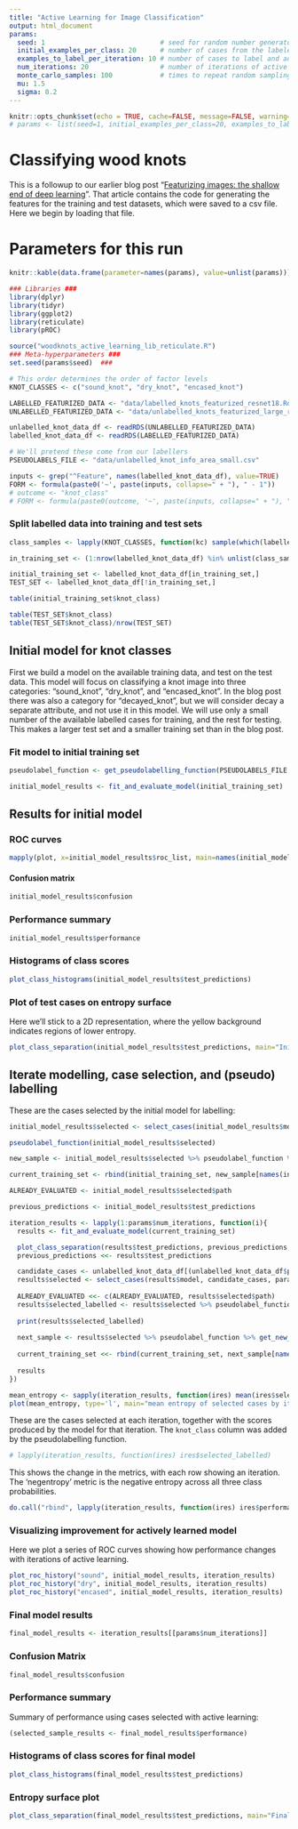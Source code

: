 ---
title: "Active Learning for Image Classification"
output: html_document
params:
  seed: 1                             # seed for random number generator
  initial_examples_per_class: 20      # number of cases from the labeled dataset used to train the initial model
  examples_to_label_per_iteration: 10 # number of cases to label and add to training set per iteration
  num_iterations: 20                  # number of iterations of active learning
  monte_carlo_samples: 100            # times to repeat random sampling of training cases for estimating p-values
  mu: 1.5
  sigma: 0.2
---

```{r setup, include=FALSE}
knitr::opts_chunk$set(echo = TRUE, cache=FALSE, message=FALSE, warning=FALSE, fig.height=7.5)
# params <- list(seed=1, initial_examples_per_class=20, examples_to_label_per_iteration=10,num_iterations=20, monte_carlo_samples=100, mu=1.5, sigma=0.5)
```

# Classifying wood knots

This is a followup to our earlier blog post "[Featurizing images: the shallow end of deep learning](http://blog.revolutionanalytics.com/2017/09/wood-knots.html#more)". That article contains the code for generating the features for the training and test datasets, which were saved to a csv file. Here we begin by loading that file.

# Parameters for this run
```{r run_parameters, echo=FALSE}
knitr::kable(data.frame(parameter=names(params), value=unlist(params)))
```

```{r fixed_parameters}

### Libraries ###
library(dplyr)
library(tidyr)
library(ggplot2)
library(reticulate)
library(pROC)

source("woodknots_active_learning_lib_reticulate.R")
### Meta-hyperparameters ###
set.seed(params$seed)  ###

# This order determines the order of factor levels
KNOT_CLASSES <- c("sound_knot", "dry_knot", "encased_knot")

LABELLED_FEATURIZED_DATA <- "data/labelled_knots_featurized_resnet18.Rds"
UNLABELLED_FEATURIZED_DATA <- "data/unlabelled_knots_featurized_large_resnet18.Rds"

unlabelled_knot_data_df <- readRDS(UNLABELLED_FEATURIZED_DATA)
labelled_knot_data_df <- readRDS(LABELLED_FEATURIZED_DATA)

# We'll pretend these come from our labellers
PSEUDOLABELS_FILE <- "data/unlabelled_knot_info_area_small.csv" 

inputs <- grep("^Feature", names(labelled_knot_data_df), value=TRUE)
FORM <- formula(paste0('~', paste(inputs, collapse=" + "), " - 1"))
# outcome <- "knot_class"
# FORM <- formula(paste0(outcome, '~', paste(inputs, collapse=" + "), " - 1"))

```


### Split labelled data into training and test sets

```{r split_train_and_test_sets}

class_samples <- lapply(KNOT_CLASSES, function(kc) sample(which(labelled_knot_data_df$knot_class == kc), params$initial_examples_per_class))

in_training_set <- (1:nrow(labelled_knot_data_df) %in% unlist(class_samples))

initial_training_set <- labelled_knot_data_df[in_training_set,]
TEST_SET <- labelled_knot_data_df[!in_training_set,]

table(initial_training_set$knot_class)

table(TEST_SET$knot_class)
table(TEST_SET$knot_class)/nrow(TEST_SET)
```


## Initial model for knot classes

First we build a model on the available training data, and test on the test data. This model will focus on classifying a knot image into three categories: "sound_knot", "dry_knot", and "encased_knot". In the blog post there was also a category for "decayed_knot", but we will consider decay a separate attribute, and not use it in this model. We will use only a small number of the available labelled cases for training, and the rest for testing. This makes a larger test set and a smaller training set than in the blog post.

### Fit model to initial training set

```{r train_model}

pseudolabel_function <- get_pseudolabelling_function(PSEUDOLABELS_FILE, KNOT_CLASSES)

initial_model_results <- fit_and_evaluate_model(initial_training_set)

```

## Results for initial model


### ROC curves

```{r roc_curves}
mapply(plot, x=initial_model_results$roc_list, main=names(initial_model_results$roc_list), print.auc=TRUE) %>% invisible
```

#### Confusion matrix

```{r initial_model_confusion}

initial_model_results$confusion

```

### Performance summary

```{r initial_model_performance}
initial_model_results$performance

```

### Histograms of class scores

```{r class_score_histograms}

plot_class_histograms(initial_model_results$test_predictions)

```

### Plot of test cases on entropy surface

Here we'll stick to a 2D representation, where the yellow background indicates regions of lower entropy.

```{r plot_initial_class_separation}

plot_class_separation(initial_model_results$test_predictions, main="Initial Model")

```

## Iterate modelling, case selection, and (pseudo) labelling

These are the cases selected by the initial model for labelling:

```{r initial_model_results_selected}

initial_model_results$selected <- select_cases(initial_model_results$model, unlabelled_knot_data_df, params)

pseudolabel_function(initial_model_results$selected)

```

```{r iterate}

new_sample <- initial_model_results$selected %>% pseudolabel_function %>% get_new_pseudolabelled_sample(unlabelled_knot_data_df)

current_training_set <- rbind(initial_training_set, new_sample[names(initial_training_set)])

ALREADY_EVALUATED <- initial_model_results$selected$path

previous_predictions <- initial_model_results$test_predictions

iteration_results <- lapply(1:params$num_iterations, function(i){
  results <- fit_and_evaluate_model(current_training_set)

  plot_class_separation(results$test_predictions, previous_predictions, main=sprintf("Round %d", i))
  previous_predictions <<- results$test_predictions

  candidate_cases <- unlabelled_knot_data_df[(unlabelled_knot_data_df$path %in% setdiff(unlabelled_knot_data_df$path, ALREADY_EVALUATED)),]
  results$selected <- select_cases(results$model, candidate_cases, params)
  
  ALREADY_EVALUATED <<- c(ALREADY_EVALUATED, results$selected$path)
  results$selected_labelled <- results$selected %>% pseudolabel_function
  
  print(results$selected_labelled)
  
  next_sample <- results$selected %>% pseudolabel_function %>% get_new_pseudolabelled_sample(unlabelled_knot_data_df)
  
  current_training_set <<- rbind(current_training_set, next_sample[names(current_training_set)])
  
  results
})
```


```{r mean_entropy_of_selected_cases_by_iteration}
mean_entropy <- sapply(iteration_results, function(ires) mean(ires$selected$entropy))
plot(mean_entropy, type='l', main="mean entropy of selected cases by iteration")
```

These are the cases selected at each iteration, together with the scores produced by the model for that iteration. The `knot_class` column was added by the pseudolabelling function.

```{r iteration_results_selected}
# lapply(iteration_results, function(ires) ires$selected_labelled)
```

This shows the change in the metrics, with each row showing an iteration. The 'negentropy' metric is the negative entropy across all three class probabilities.

```{r visualize_metrics_by_iteration}
do.call("rbind", lapply(iteration_results, function(ires) ires$performance))

```

### Visualizing improvement for actively learned model

Here we plot a series of ROC curves showing how performance changes with iterations of active learning.

```{r visualizing_improvement}

plot_roc_history("sound", initial_model_results, iteration_results)
plot_roc_history("dry", initial_model_results, iteration_results)
plot_roc_history("encased", initial_model_results, iteration_results)
```


### Final model results

```{r final_model}
final_model_results <- iteration_results[[params$num_iterations]]
```

### Confusion Matrix

```{r final_model_confusion_matrix}
final_model_results$confusion
```

### Performance summary

Summary of performance using cases selected with active learning:

```{r summary_of_preformance_using_selected_cases}

(selected_sample_results <- final_model_results$performance)
```

### Histograms of class scores for final model

```{r final_class_score_histograms}

plot_class_histograms(final_model_results$test_predictions)

```

### Entropy surface plot

```{r classifier_evolution}
plot_class_separation(final_model_results$test_predictions, main="Final")
```